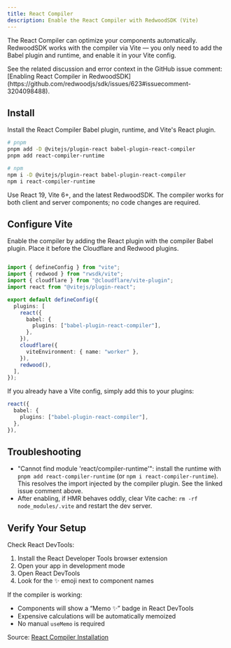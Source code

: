 ```yaml
---
title: React Compiler
description: Enable the React Compiler with RedwoodSDK (Vite)
---
```



The React Compiler can optimize your components automatically. RedwoodSDK works with the compiler via Vite — you only need to add the Babel plugin and runtime, and enable it in your Vite config.

<Aside type="note" title="Reference">
  See the related discussion and error context in the GitHub issue comment: [Enabling React Compiler in RedwoodSDK](https://github.com/redwoodjs/sdk/issues/623#issuecomment-3204098488).
</Aside>

## Install

Install the React Compiler Babel plugin, runtime, and Vite's React plugin.

```bash
# pnpm
pnpm add -D @vitejs/plugin-react babel-plugin-react-compiler
pnpm add react-compiler-runtime

# npm
npm i -D @vitejs/plugin-react babel-plugin-react-compiler
npm i react-compiler-runtime
```

<Aside type="tip" title="Versions">
  Use React 19, Vite 6+, and the latest RedwoodSDK. The compiler works for both client and server components; no code changes are required.
</Aside>

## Configure Vite

Enable the compiler by adding the React plugin with the compiler Babel plugin. Place it before the Cloudflare and Redwood plugins.

```ts ins="import react from "@vitejs/plugin-react";'" ins="tailwindcss()," {4, 12} ins={8-12} title="vite.config.mts"

import { defineConfig } from "vite";
import { redwood } from "rwsdk/vite";
import { cloudflare } from "@cloudflare/vite-plugin";
import react from "@vitejs/plugin-react";

export default defineConfig({
  plugins: [
    react({
      babel: {
        plugins: ["babel-plugin-react-compiler"],
      },
    }),
    cloudflare({
      viteEnvironment: { name: "worker" },
    }),
    redwood(),
  ],
});
```

If you already have a Vite config, simply add this to your plugins:

```ts
react({
  babel: {
    plugins: ["babel-plugin-react-compiler"],
  },
}),
```

## Troubleshooting

- "Cannot find module 'react/compiler-runtime'": install the runtime with `pnpm add react-compiler-runtime` (or `npm i react-compiler-runtime`). This resolves the import injected by the compiler plugin. See the linked issue comment above.
- After enabling, if HMR behaves oddly, clear Vite cache: `rm -rf node_modules/.vite` and restart the dev server.

## Verify Your Setup

Check React DevTools:

1. Install the React Developer Tools browser extension
2. Open your app in development mode
3. Open React DevTools
4. Look for the ✨ emoji next to component names

If the compiler is working:

- Components will show a “Memo ✨” badge in React DevTools
- Expensive calculations will be automatically memoized
- No manual `useMemo` is required

Source: [React Compiler Installation](https://react.dev/learn/react-compiler/installation)